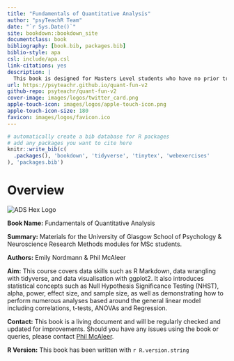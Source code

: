 ```yaml
--- 
title: "Fundamentals of Quantitative Analysis"
author: "psyTeachR Team"
date: "`r Sys.Date()`"
site: bookdown::bookdown_site
documentclass: book
bibliography: [book.bib, packages.bib]
biblio-style: apa
csl: include/apa.csl
link-citations: yes
description: |
  This book is designed for Masters Level students who have no prior training in data skills and/or statistical analysis.
url: https://psyteachr.github.io/quant-fun-v2
github-repo: psyteachr/quant-fun-v2
cover-image: images/logos/twitter_card.png
apple-touch-icon: images/logos/apple-touch-icon.png
apple-touch-icon-size: 180
favicon: images/logos/favicon.ico
---
```


```r
# automatically create a bib database for R packages
# add any packages you want to cite here
knitr::write_bib(c(
  .packages(), 'bookdown', 'tidyverse', 'tinytex', 'webexercises'
), 'packages.bib')

```

# Overview {-}

<div class="small_right"><img src="images/logos/logo-quant-fun.png" 
     alt="ADS Hex Logo" /></div>

**Book Name:** Fundamentals of Quantitative Analysis

**Summary:** Materials for the University of Glasgow School of Psychology & Neuroscience Research Methods modules for MSc students. 

**Authors:** Emily Nordmann & Phil McAleer

**Aim:** This course covers data skills such as R Markdown, data wrangling with tidyverse, and data visualisation with ggplot2. It also introduces statistical concepts such as Null Hypothesis Significance Testing (NHST), alpha, power, effect size, and sample size, as well as demonstrating how to perform numerous analyses based around the general linear model including correlations, t-tests, ANOVAs and Regression.

**Contact:** This book is a living document and will be regularly checked and updated for improvements. Should you have any issues using the book or queries, please contact [Phil McAleer](mailto:philip.mcaleer@glasgow.ac.uk).

**R Version:** This book has been written with `r R.version.string`
     

